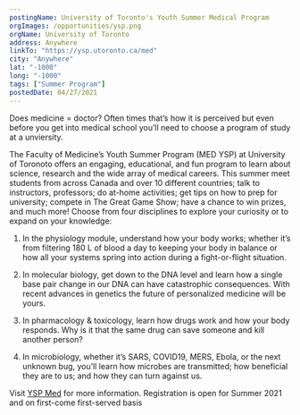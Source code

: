 ```yaml
---
postingName: University of Toronto's Youth Summer Medical Program
orgImages: /opportunities/ysp.png
orgName: University of Toronto
address: Anywhere
linkTo: "https://ysp.utoronto.ca/med"
city: "Anywhere"
lat: "-1000"
long: "-1000"
tags: ["Summer Program"]
postedDate: 04/27/2021
---
```

<div>
Does medicine = doctor? Often times that’s how it is perceived but even before you get into medical school you’ll need to choose a program of study at a unviersity.

The Faculty of Medicine’s Youth Summer Program  (MED YSP) at University of Toronoto offers an engaging, educational, and fun program to learn about science, research and the wide array of medical careers. This summer meet students from across Canada and over 10 different countries; talk to instructors, professors; do at-home activities; get tips on how to prep for university; compete in The Great Game Show; have a chance to win prizes, and much more! Choose from four disciplines to explore your curiosity or to expand on your knowledge:

1) In the physiology module, understand how your body works; whether it’s from filtering 180 L of blood a day to keeping your body in balance or how all your systems spring into action during a fight-or-flight situation.

2) In molecular biology, get down to the DNA level and learn how a single base pair change in our DNA can have catastrophic consequences. With recent advances in genetics the future of personalized medicine will be yours.

3) In pharmacology & toxicology, learn how drugs work and how your body responds. Why is it that the same drug can save someone and kill another person?

4) In microbiology, whether it’s SARS, COVID19, MERS, Ebola, or the next unknown bug, you’ll learn how microbes are transmitted; how beneficial they are to us; and how they can turn against us.

Visit <a href="https://ysp.utoronto.ca/med" target="_blank" rel="noopener noreferrer">YSP Med</a> for more information. Registration is open for Summer 2021 and on first-come first-served basis
</div>
